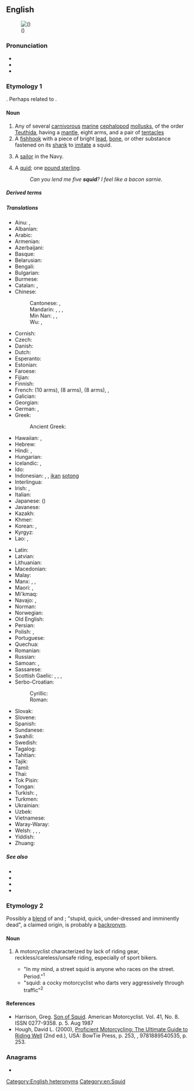 {{also|SQUID}}
==English==
{{wikipedia}}

[[Image:Loligo vulgaris.jpg|thumb|right|{{vern|European squid|European '''squid'''}} ({{taxlink|Loligo vulgaris|species|ver=180419}})]]

===Pronunciation===
* {{IPA|/skwɪd/|lang=en}}
* {{audio|en-us-squid.ogg|Audio (US)|lang=en}}
* {{rhymes|ɪd|lang=en}}

===Etymology 1===
{{unk|lang=en}}. Perhaps related to {{m|en|squirt}}.

====Noun====
{{en-noun|s|squid}}

# Any of several [[carnivorous]] [[marine]] [[cephalopod]] [[mollusk]]s, of the order [[Teuthida]], having a [[mantle]], eight arms, and a pair of [[tentacle]]s
# A [[fishhook]] with a piece of bright [[lead]], [[bone]], or other substance fastened on its [[shank]] to [[imitate]] a squid. <!--Webster 1913-->
# {{lb|en|US|military|slang|mildly|pejorative}} A [[sailor]] in the Navy.
# {{lb|en|UK|slang|humorous|rare}} A [[quid]]; one [[pound sterling]].
#: ''Can you lend me five '''squid'''? I feel like a bacon sarnie.''

=====Derived terms=====
{{der3|lang=en
|arrow squid
|broad squid
|colossal squid
|flying squid
|giant squid
|jumbo squid
|squidhound
}}

=====Translations=====
{{trans-top|sea animal}}
* Ainu: {{t|ain|パㇱサンナ|tr=passanna}}, {{t|ain|マシタンペ|tr=masitanpe}}
* Albanian: {{t+|sq|kallamar|m}}
* Arabic: {{t+|ar|حَبَّار|m}}
* Armenian: {{t+|hy|կաղամար}}
* Azerbaijani: {{t+|az|kalmar}}
* Basque: {{t|eu|txibia}}
* Belarusian: {{t+|be|кальма́р|m|sc=Cyrl}}
* Bengali: {{t|bn|স্কুইড|sc=Beng}}
* Bulgarian: {{t|bg|калма́р|m|sc=Cyrl}}
* Burmese: {{t+|my|ပြည်ကြီးငါး|sc=Mymr}}
* Catalan: {{t|ca|calamars|m}}, {{t|ca|calamar|m}}
* Chinese:
*: Cantonese: {{t|yue|魷魚|sc=Hani}}, {{t|yue|鱿鱼|tr=jau4 jyu4-2|sc=Hani}}
*: Mandarin: {{t+|cmn|烏賊|sc=Hani}}, {{t+|cmn|乌贼|tr=wūzéi|sc=Hani}}, {{t+|cmn|魷魚|sc=Hani}}, {{t+|cmn|鱿鱼|tr=yóuyú|sc=Hani}}
*: Min Nan: {{t|nan|魷魚|sc=Hani}}, {{t|nan|鱿鱼|tr=jiû-hî, jiû-hû|sc=Hani}}, {{t|nan|鰇魚|tr=liû-hîr, jiû-hî, liû-hî, liû-hû|sc=Hani}}
*: Wu: {{t|wuu|魷魚|sc=Hani}}, {{t|wuu|鱿鱼|tr=hhieu hhngg|sc=Hani}}
* Cornish: {{t|kw|stifek|m}}
* Czech: {{t+|cs|krakatice|f}}
* Danish: {{t|da|blæksprutte|c}}
* Dutch: {{t+|nl|inktvis|m}}
* Esperanto: {{t|eo|sepio}}
* Estonian: {{t|et|kalmaar}}
* Faroese: {{t|fo|høgguslokkur|m}}
* Fijian: {{t|fj|sulua}}
* Finnish: {{t+|fi|mustekala}}
* French: {{t+|fr|seiche|f}} (10 arms), {{t+|fr|pieuvre|f}} (8 arms), {{t+|fr|poulpe|f}} (8 arms), {{t+|fr|encornet|m}}, {{t+|fr|calmar|m}}
* Galician: {{t+|gl|lura|f}}
* Georgian: {{t|ka|მელანთევზი}}
* German: {{t+|de|Kalmar|m}}, {{t+|de|Tintenfisch|m}}
* Greek: {{t+|el|καλαμάρι|n}}
*: Ancient Greek: {{t|grc|τευθίς|f}}
* Hawaiian: {{t|haw|mūheʻe}}, {{t|haw|heʻe}}
* Hebrew: {{t+|he|דְּיוֹנוּן|tr=dionún|sc=Hebr}}
* Hindi: {{t+|hi|विद्रूप|sc=Deva}}, {{t|hi|स्क्विड|sc=Deva}}
* Hungarian: {{t+|hu|tintahal}}
* Icelandic: {{t+|is|smokkfiskur|m}}, {{t+|is|smokkur|m}}
* Ido: {{t+|io|kalmaro}}
* Indonesian: {{t+|id|cumi-cumi}}, {{t+|id|nus}}, [[ikan]] [[sotong]]
* Interlingua: {{t|ia|calamar}}
* Irish: {{t|ga|scuid|f}}, {{t|ga|máthair shúigh|f}}
* Italian: {{t+|it|calamaro|m}}
* Japanese: {{t|ja|イカ|tr=ika}} ({{t+|ja|烏賊|tr=いか, ika}})
* Javanese: {{t|jv|iwak nus}}
* Kazakh: {{t|kk|кальмар|sc=Cyrl}}
* Khmer: {{t|km|ត្រីមឹក|tr=dtray meuk|sc=Khmr}}
* Korean: {{t+|ko|오징어}}, {{t|ko|오적어}}
* Kyrgyz: {{t+|ky|кальмар|sc=Cyrl}}
* Lao: {{t|lo|ຫມຶກ|sc=Laoo}}, {{t|lo|ປາອີ່ຮື}}
{{trans-mid}}
* Latin: {{t|la|lōlīgō|f}}
* Latvian: {{t|lv|kalmārs; paskvila}}
* Lithuanian: {{t|lt|kalmaras|m}}
* Macedonian: {{t|mk|лигња|f|tr=lígnja}}
* Malay: {{t|ms|sotong}}
* Manx: {{t|gv|dyachlym}}, {{t|gv|peie vreinn}}, {{t|gv|squid}}
* Maori: {{t|mi|wheke}}, {{t|mi|ngū}}
* Mi'kmaq: {{t|mic|seta'su|an}}
* Navajo: {{t|nv|łóóʼ bigaan neeznání}}, {{t|nv|łóóʼ bigaan neeznání íiyisígíí}}
* Norman: {{t|nrf|cônet|m}}
* Norwegian: {{t+|no|akkar|m}}
* Old English: {{t-needed|ang}}
* Persian: {{t+|fa|ماهی مرکب|tr=mâhi-ye markab|sc=fa-Arab}}
* Polish: {{t+|pl|kalmar|m-an}}, {{t|pl|kałamarnica|f}}
* Portuguese: {{t+|pt|lula|f}}
* Quechua: {{t|qu|samanna}}
* Romanian: {{t+|ro|calmar|m}}
* Russian: {{t+|ru|кальма́р|m}}
* Samoan: {{t|sm|gūfe'e}}, {{t|sm|fe'e}}
* Sassarese: {{t|sdc|tòtanu}}
* Scottish Gaelic: {{t|gd|gibeanach|m}}, {{t|gd|gibearnach|m}}, {{t|gd|gubarnach}}, {{t|gd|iasg-cutail|m}}
* Serbo-Croatian:
*: Cyrillic: {{t|sh|ли̏гња|f|sc=Cyrl}}
*: Roman: {{t+|sh|lȉgnja|f}}
* Slovak: {{t|sk|kalmar|m}}
* Slovene: {{t+|sl|lígenj|m}}
* Spanish: {{t+|es|calamar|m}}
* Sundanese: {{t|su|cumi-cumi}}
* Swahili: {{t+|sw|pweza}}
* Swedish: {{t+|sv|bläckfisk|c}}
* Tagalog: {{t|tl|pusit}}
* Tahitian: {{t-needed|ty}}
* Tajik: {{t|tg|калмар}}
* Tamil: {{t+|ta|கணவாய்|sc=Taml}}
* Thai: {{t+|th|ปลาหมึก}}
* Tok Pisin: {{t|tpi|urita}}
* Tongan: {{t-needed|to}}
* Turkish: {{t+|tr|mürekkep balığı}}, {{t+|tr|kalamar}}
* Turkmen: {{t|tk|kalmar}}
* Ukrainian: {{t|uk|кальма́р|m|sc=Cyrl}}
* Uzbek: {{t|uz|kalmar}}
* Vietnamese: {{t|vi|mực ống}}
* Waray-Waray: {{t|war|nuós}}
* Welsh: {{t|cy|ystifflog|m}}, {{t|cy|môr-lawes|f}}, {{t|cy|twyllwr du|m}}, {{t|cy|pibwr inc|m}}
* Yiddish: {{t|yi|טינטפֿיש|m}}
* Zhuang: {{t|za|byayouzyiz}}
{{trans-bottom}}

=====See also=====
* {{projectlink|wikipedia}}
* {{l|en|calamari}}
* {{l|en|cuttlefish}}
* {{l|en|octopus}}

===Etymology 2===
Possibly a [[blend]] of {{m|en|stupid}} and {{m|en|quick}}; "stupid, quick, under-dressed and imminently dead", a claimed origin, is probably a [[backronym]].

====Noun====
{{en-noun}}

# {{lb|en|slang|motorcycling|pejorative}} A motorcyclist characterized by lack of riding gear, reckless/careless/unsafe riding, especially of sport bikers.<!-- moved to etymology: this is likely to be a backronym in any case: Possibly an acronym of Stupid, Quick, Under-dressed, Imminently Dead.-->
#* "In my mind, a street squid is anyone who races on the street. Period."<sup>1</sup>
#* "squid: a cocky motorcyclist who darts very aggressively through traffic"<sup>2</sup>

====References====
* Harrison, Greg. [http://books.google.com/books?id=SPkDAAAAMBAJ&pg=PA5-IA1&dq=squid Son of Squid]. American Motorcyclist. Vol. 41, No. 8. ISSN 0277-9358. p. 5. Aug 1987
* Hough, David L. (2000), [http://books.google.com/books?id=yeAIAIxS-cgC&q Proficient Motorcycling: The Ultimate Guide to Riding Well] (2nd ed.), USA: BowTie Press, p. 253, {{ISBN|1889540536}}, 9781889540535, p. 253.
<!--SOED-->

===Anagrams===
* {{anagrams|en|Qudsi|quids}}

[[Category:English heteronyms]]
[[Category:en:Squid]]